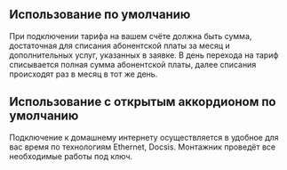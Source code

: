 
## Использование по умолчанию

<Playground>
    <Accordion title="Списание абонентской платы">
        <Paragraph hasMargin={false}>
            При подключении тарифа на вашем счёте должна быть сумма, достаточная для списания абонентской платы
            за месяц и дополнительных услуг, указанных в заявке.
            В день перехода на тариф списывается полная сумма абонентской платы, далее списания происходят раз
            в месяц в тот же день.
        </Paragraph>
    </Accordion>
</Playground>

## Использование с открытым аккордионом по умолчанию

<Playground>
    <Accordion
        title="Подключение к интернету"
        isOpened={true}
    >
        <Paragraph hasMargin={false}>
            Подключение к домашнему интернету осуществляется в удобное для вас время по технологиям Ethernet, Docsis.
            Монтажник проведёт все необходимые работы под ключ.
        </Paragraph>
    </Accordion>
</Playground>
